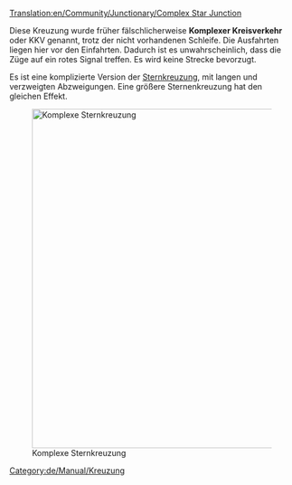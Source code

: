 [[Translation:en/Community/Junctionary/Complex Star Junction]]

{{de/Community/Junctionary/Kreuzungsmenü}}
Diese Kreuzung wurde früher fälschlicherweise '''Komplexer Kreisverkehr''' oder KKV genannt, trotz der nicht vorhandenen Schleife. Die Ausfahrten liegen hier vor den Einfahrten. Dadurch ist es unwahrscheinlich, dass die Züge auf ein rotes Signal treffen. Es wird keine Strecke bevorzugt.

Es ist eine komplizierte Version der [[de/Community/Junctionary/Sternkreuzung|Sternkreuzung]], mit langen und verzweigten Abzweigungen. Eine größere Sternenkreuzung hat den gleichen Effekt.

[[File:en/Community/Junctionary/Lgroundabout.png|none|thumb|600px|Komplexe Sternkreuzung]]

{{de/Community/Junctionary/Kreuzungskriterien|Teuer|3|0|1|1|1|1|0|0|0|0|0||Ausgefallene Züge blockieren nur das eine Gleis.|
*Kreuzung kann viele Züge auf einmal handhaben.
*Ist riesig groß.
}}

[[Category:de/Manual/Kreuzung]]